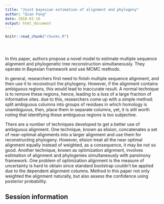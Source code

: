 ```yaml
---
title: "Joint bayesian estimation of alignment and phylogeny"
author: "Qian Feng"
date: 2018-01-16
output: html_document
---
```


<!-- The file analysis/chunks.R contains chunks that define default settings
shared across the workflowr files. -->
```r
knitr::read_chunk("chunks.R")
```

<!-- Update knitr chunk options -->
```r
```

<!-- Insert the date the file was last updated -->
```r
```

<!-- Insert the code version (Git commit SHA1) if Git repository exists and R
 package git2r is installed -->
```r
```

<!-- Add your analysis here -->
In this paper, authors propose a novel model to estimate multiple sequence alignment and phylogenetic tree reconstruction simultaneously. They operate in Bayesian framework and use MCMC methods.

In general, researchers first need to finish multiple sequence alignment, and then use it to reconstruct the phylogeny. However, if the alignment contains ambiguous regions, this would lead to inaccurate result. A normal technique is to remove these regions, hence, leading to a loss of a large fraction of informative sites. due to this, researchers come up with a simple method: split ambiguous columns into groups of residues in which homology is unambiguous, then, place them in separate columns, yet, it is still worth noting that identifying these ambiguous regions is too subjective.

There are a number of techniques developed to get a better use of ambiguous alignment. One technique, known as elision, concatenates a set of near-optimal alignments into a larger alignment and use them for reconstructing phylogeny. However, elision treat all the near optimal alignment equally instead of weighted, as a consequence, it may be not so good. Another technique, known as optimization alignment, involves estimation of alignment and phylogenies simultaneously with parsimony framework. One problem of optimization alignment is the measure of uncertainty is hard to obtain since standard bootstrap couldn't be applied due to the dependent alignment columns. Method in this paper not only weighted the alignment naturally, but also assess the confidence using posterior probability.

## Session information

<!-- Insert the session information into the document -->
```r
```
